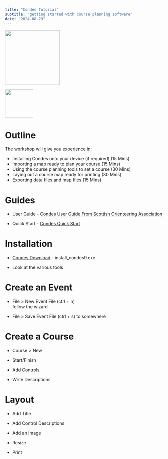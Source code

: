 ```yaml
---
title: "Condes Tutorial"
subtitle: "getting started with course planning software"
date: "2024-08-29"
---
```


::: {layout-ncol="2"}
[![](condes.jpeg){width="175"}](https://www.condes.net/){target="_blank"}

[![](DOC.png){fig-align="right" width="90"}](https://www.dunedinorienteering.org/){target="_blank"}
:::

# Outline

The workshop will give you experience in:

-   Installing Condes onto your device (if required) (15 Mins)
-   Importing a map ready to plan your course (15 Mins)
-   Using the course planning tools to set a course (30 Mins)
-   Laying out a course map ready for printing (30 Mins)
-   Exporting data files and map files (15 Mins)

# Guides

-   User Guide - [Condes User Guide From Scottish Orienteering Association](https://www.condes.net/onlinehelp/index.html?CondesUserGuideFromScottishOrienteeringAssociation){target="_blank"}

-   Quick Start - [Condes Quick Start](https://www.condes.net/onlinehelp/index.html?HowToGetAQuickStart){target="_blank"}

# Installation

-   [Condes Download](https://condes.net/download/){target="_blank"} - install_condes9.exe

-   Look at the various tools

# Create an Event

-   File \> New Event File (ctrl + n)\
    follow the wizard

-   File \> Save Event File (ctrl + s) to somewhere

# Create a Course

-   Course \> New

-   Start/Finish

-   Add Controls

-   Write Descriptions

# Layout

-   Add Title

-   Add Control Descriptions

-   Add an Image

-   Resize

-   Print
